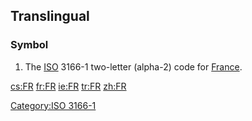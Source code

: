 ==Translingual==
===Symbol===
{{infl|mul|symbol}}
# The [[ISO]] 3166-1 two-letter (alpha-2) code for [[France]].

[[Category:ISO 3166-1]]

[[cs:FR]]
[[fr:FR]]
[[ie:FR]]
[[tr:FR]]
[[zh:FR]]